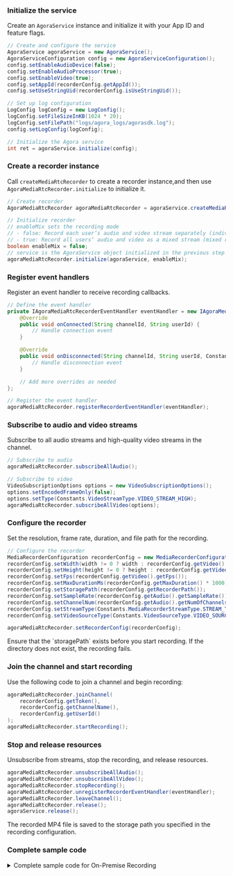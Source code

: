 <PlatformWrapper platform="linux-java">

### Initialize the service

Create an `AgoraService` instance and initialize it with your App ID and feature flags.

```java
// Create and configure the service
AgoraService agoraService = new AgoraService();
AgoraServiceConfiguration config = new AgoraServiceConfiguration();
config.setEnableAudioDevice(false);
config.setEnableAudioProcessor(true);
config.setEnableVideo(true);
config.setAppId(recorderConfig.getAppId());
config.setUseStringUid(recorderConfig.isUseStringUid());

// Set up log configuration
LogConfig logConfig = new LogConfig();
logConfig.setFileSizeInKB(1024 * 20);
logConfig.setFilePath("logs/agora_logs/agorasdk.log");
config.setLogConfig(logConfig);

// Initialize the Agora service
int ret = agoraService.initialize(config);
```

### Create a recorder instance

Call `createMediaRtcRecorder` to create a recorder instance,and then use `AgoraMediaRtcRecorder.initialize` to initialize it.

```java
// Create recorder
AgoraMediaRtcRecorder agoraMediaRtcRecorder = agoraService.createMediaRtcRecorder();

// Initialize recorder
// enableMix sets the recording mode
// - false: Record each user’s audio and video stream separately (individual stream recording)
// - true: Record all users’ audio and video as a mixed stream (mixed recording)
boolean enableMix = false;
// service is the AgoraService object initialized in the previous step
agoraMediaRtcRecorder.initialize(agoraService, enableMix);
```

### Register event handlers

Register an event handler to receive recording callbacks.

```java
// Define the event handler
private IAgoraMediaRtcRecorderEventHandler eventHandler = new IAgoraMediaRtcRecorderEventHandler() {
    @Override
    public void onConnected(String channelId, String userId) {
        // Handle connection event
    }

    @Override
    public void onDisconnected(String channelId, String userId, Constants.ConnectionChangedReasonType reason) {
        // Handle disconnection event
    }

    // Add more overrides as needed
};

// Register the event handler
agoraMediaRtcRecorder.registerRecorderEventHandler(eventHandler);
```

### Subscribe to audio and video streams

Subscribe to all audio streams and high-quality video streams in the channel.

```java
// Subscribe to audio
agoraMediaRtcRecorder.subscribeAllAudio();

// Subscribe to video
VideoSubscriptionOptions options = new VideoSubscriptionOptions();
options.setEncodedFrameOnly(false);
options.setType(Constants.VideoStreamType.VIDEO_STREAM_HIGH);
agoraMediaRtcRecorder.subscribeAllVideo(options);
```

### Configure the recorder

Set the resolution, frame rate, duration, and file path for the recording.

```java
// Configure the recorder
MediaRecorderConfiguration recorderConfig = new MediaRecorderConfiguration();
recorderConfig.setWidth(width != 0 ? width : recorderConfig.getVideo().getWidth());
recorderConfig.setHeight(height != 0 ? height : recorderConfig.getVideo().getHeight());
recorderConfig.setFps(recorderConfig.getVideo().getFps());
recorderConfig.setMaxDurationMs(recorderConfig.getMaxDuration() * 1000);
recorderConfig.setStoragePath(recorderConfig.getRecorderPath());
recorderConfig.setSampleRate(recorderConfig.getAudio().getSampleRate());
recorderConfig.setChannelNum(recorderConfig.getAudio().getNumOfChannels());
recorderConfig.setStreamType(Constants.MediaRecorderStreamType.STREAM_TYPE_BOTH);
recorderConfig.setVideoSourceType(Constants.VideoSourceType.VIDEO_SOURCE_CAMERA_SECONDARY);

agoraMediaRtcRecorder.setRecorderConfig(recorderConfig);
```

<Admonition type="info">
Ensure that the `storagePath` exists before you start recording. If the directory does not exist, the recording fails.
</Admonition>

### Join the channel and start recording

Use the following code to join a channel and begin recording:

```java
agoraMediaRtcRecorder.joinChannel(
    recorderConfig.getToken(),
    recorderConfig.getChannelName(),
    recorderConfig.getUserId()
);
agoraMediaRtcRecorder.startRecording();
```

### Stop and release resources

Unsubscribe from streams, stop the recording, and release resources.

```java
agoraMediaRtcRecorder.unsubscribeAllAudio();
agoraMediaRtcRecorder.unsubscribeAllVideo();
agoraMediaRtcRecorder.stopRecording();
agoraMediaRtcRecorder.unregisterRecorderEventHandler(eventHandler);
agoraMediaRtcRecorder.leaveChannel();
agoraMediaRtcRecorder.release();
agoraService.release();
```

The recorded MP4 file is saved to the storage path you specified in the recording configuration.

### Complete sample code

<details>
<summary>Complete sample code for On-Premise Recording</summary>

```java
// Initialize Service resources and set log
AgoraService agoraService = new AgoraService();
AgoraServiceConfiguration config = new AgoraServiceConfiguration();
config.setEnableAudioDevice(false);
config.setEnableAudioProcessor(true);
config.setEnableVideo(true);
config.setAppId(recorderConfig.getAppId());
config.setUseStringUid(recorderConfig.isUseStringUid());
LogConfig logConfig = new LogConfig();
logConfig.setFileSizeInKB(1024 * 20);
logConfig.setFilePath("logs/agora_logs/agorasdk.log");
config.setLogConfig(logConfig);
int ret = agoraService.initialize(config);

// Create recorder
AgoraMediaRtcRecorder agoraMediaRtcRecorder = agoraService.createMediaRtcRecorder();
// Initialize recorder
boolean enableMix = false;
agoraMediaRtcRecorder.initialize(agoraService, enableMix);
// Register callbacks
IAgoraMediaRtcRecorderEventHandler eventHandler = new IAgoraMediaRtcRecorderEventHandler() {
    @Override
    public void onConnected(String channelId, String userId) {

    }

    @Override
    public void onDisconnected(String channelId, String userId, Constants.ConnectionChangedReasonType reason) {
    }

    // Other event callbacks
};
agoraMediaRtcRecorder.registerRecorderEventHandler(eventHandler);
// Subscribe to streams
agoraMediaRtcRecorder.subscribeAllAudio();
VideoSubscriptionOptions options = new VideoSubscriptionOptions();
options.setEncodedFrameOnly(false);
options.setType(Constants.VideoStreamType.VIDEO_STREAM_HIGH);
agoraMediaRtcRecorder.subscribeAllVideo(options);

// Set recording-related configurations
MediaRecorderConfiguration mediaRecorderConfiguration = new MediaRecorderConfiguration();
mediaRecorderConfiguration.setWidth(width != 0 ? width : recorderConfig.getVideo().getWidth());
mediaRecorderConfiguration.setHeight(height != 0 ? height : recorderConfig.getVideo().getHeight());
mediaRecorderConfiguration.setFps(recorderConfig.getVideo().getFps());
mediaRecorderConfiguration.setStoragePath(recorderConfig.getRecorderPath());
mediaRecorderConfiguration.setSampleRate(recorderConfig.getAudio().getSampleRate());
mediaRecorderConfiguration.setChannelNum(recorderConfig.getAudio().getNumOfChannels());
mediaRecorderConfiguration.setStreamType(Constants.MediaRecorderStreamType.STREAM_TYPE_BOTH);
mediaRecorderConfiguration.setMaxDurationMs(recorderConfig.getMaxDuration() * 1000);
agoraMediaRtcRecorder.setRecorderConfig(mediaRecorderConfiguration);
// Join channel and start recording
agoraMediaRtcRecorder.joinChannel(recorderConfig.getToken(),
                recorderConfig.getChannelName(),
                recorderConfig.getUserId());
agoraMediaRtcRecorder.startRecording();

// Stop recording, clean up resources, and leave channel
agoraMediaRtcRecorder.unsubscribeAllAudio();
agoraMediaRtcRecorder.unsubscribeAllVideo();
agoraMediaRtcRecorder.stopRecording();
agoraMediaRtcRecorder.unregisterRecorderEventHandler(eventHandler);
agoraMediaRtcRecorder.leaveChannel();
agoraMediaRtcRecorder.release();
agoraService.release();
```

</details>

</PlatformWrapper>
